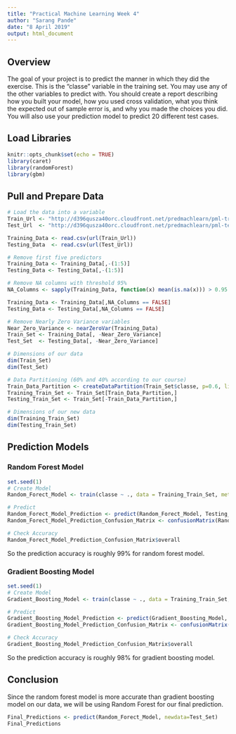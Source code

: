 ```yaml
---
title: "Practical Machine Learning Week 4"
author: "Sarang Pande"
date: "8 April 2019"
output: html_document
---
```


## Overview

The goal of your project is to predict the manner in which they did the exercise. This is the "classe" variable in the training set. You may use any of the other variables to predict with. You should create a report describing how you built your model, how you used cross validation, what you think the expected out of sample error is, and why you made the choices you did. You will also use your prediction model to predict 20 different test cases.


## Load Libraries

```r
knitr::opts_chunk$set(echo = TRUE)
library(caret)
library(randomForest)
library(gbm)
```

## Pull and Prepare Data

```r
# Load the data into a variable
Train_Url <- "http://d396qusza40orc.cloudfront.net/predmachlearn/pml-training.csv"
Test_Url  <- "http://d396qusza40orc.cloudfront.net/predmachlearn/pml-testing.csv"

Training_Data <- read.csv(url(Train_Url))
Testing_Data  <- read.csv(url(Test_Url))

# Remove first five predictors
Training_Data <- Training_Data[,-(1:5)]
Testing_Data <- Testing_Data[,-(1:5)]

# Remove NA columns with threshold 95%
NA_Columns <- sapply(Training_Data, function(x) mean(is.na(x))) > 0.95

Training_Data <- Training_Data[,NA_Columns == FALSE]
Testing_Data <- Testing_Data[,NA_Columns == FALSE]

# Remove Nearly Zero Variance variables
Near_Zero_Variance <- nearZeroVar(Training_Data)
Train_Set <- Training_Data[, -Near_Zero_Variance]
Test_Set  <- Testing_Data[, -Near_Zero_Variance]

# Dimensions of our data
dim(Train_Set)
dim(Test_Set)

# Data Partitioning (60% and 40% according to our course)
Train_Data_Partition <- createDataPartition(Train_Set$classe, p=0.6, list=FALSE)
Training_Train_Set <- Train_Set[Train_Data_Partition,]
Testing_Train_Set <- Train_Set[-Train_Data_Partition,]

# Dimensions of our new data
dim(Training_Train_Set)
dim(Testing_Train_Set)
```

## Prediction Models

### Random Forest Model
```r
set.seed(1)
# Create Model
Random_Forect_Model <- train(classe ~ ., data = Training_Train_Set, method="rf", ntree = 100)

# Predict
Random_Forect_Model_Prediction <- predict(Random_Forect_Model, Testing_Train_Set)
Random_Forect_Model_Prediction_Confusion_Matrix <- confusionMatrix(Random_Forect_Model_Prediction, Testing_Train_Set$classe)

# Check Accuracy
Random_Forect_Model_Prediction_Confusion_Matrix$overall
```
So the prediction accuracy is roughly 99% for random forest model.

### Gradient Boosting Model
```r
set.seed(1)
# Create Model
Gradient_Boosting_Model <- train(classe ~ ., data = Training_Train_Set, method="gbm", verbose = FALSE)

# Predict
Gradient_Boosting_Model_Prediction <- predict(Gradient_Boosting_Model, Testing_Train_Set)
Gradient_Boosting_Model_Prediction_Confusion_Matrix <- confusionMatrix(Gradient_Boosting_Model_Prediction, Testing_Train_Set$classe)

# Check Accuracy
Gradient_Boosting_Model_Prediction_Confusion_Matrix$overall
```
So the prediction accuracy is roughly 98% for gradient boosting model.

## Conclusion

Since the random forest model is more accurate than gradient boosting model on our data, we will be using Random Forest for our final prediction.

```r
Final_Predictions <- predict(Random_Forect_Model, newdata=Test_Set)
Final_Predictions
```


